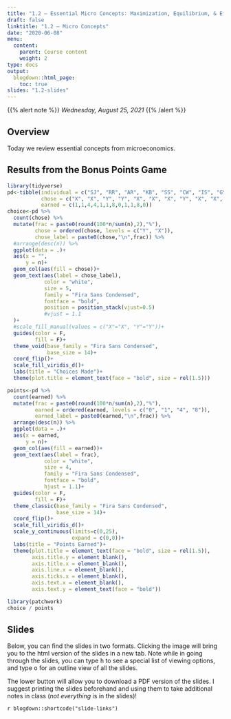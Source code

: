 ```yaml
---
title: "1.2 — Essential Micro Concepts: Maximization, Equilibrium, & Efficiency — Class Content"
draft: false
linktitle: "1.2 — Micro Concepts"
date: "2020-06-08"
menu:
  content:
    parent: Course content
    weight: 2
type: docs
output:
  blogdown::html_page:
    toc: true
slides: "1.2-slides"
---
```


{{% alert note %}}
*Wednesday, August 25, 2021*
{{% /alert %}}

## <i class="fas fa-info-circle fa-lg"></i> Overview

Today we review essential concepts from microeconomics.


## Results from the Bonus Points Game

```r
library(tidyverse)
pd<-tibble(individual = c("SJ", "RR", "AR", "KB", "SS", "CW", "IS", "GY", "JS", "VA", "SG", "AJ"),
           chose = c("X", "X", "Y", "Y", "X", "X", "X", "Y", "X", "X", "X", "Y"),
           earned = c(1,1,4,4,1,1,8,0,1,1,8,0))
choice<-pd %>%
  count(chose) %>%
  mutate(frac = paste0(round(100*n/sum(n),2),"%"),
         chose = ordered(chose, levels = c("Y", "X")),
         chose_label = paste0(chose,"\n",frac)) %>%
  #arrange(desc(n)) %>%
  ggplot(data = .)+
  aes(x = "",
      y = n)+
  geom_col(aes(fill = chose))+
  geom_text(aes(label = chose_label),
            color = "white",
            size = 5,
            family = "Fira Sans Condensed",
            fontface = "bold",
            position = position_stack(vjust=0.5)
            #vjust = 1.1
  )+
  #scale_fill_manual(values = c("X"="X", "Y"="Y"))+
  guides(color = F,
         fill = F)+
  theme_void(base_family = "Fira Sans Condensed",
             base_size = 14)+
  coord_flip()+
  scale_fill_viridis_d()+
  labs(title = "Choices Made")+
  theme(plot.title = element_text(face = "bold", size = rel(1.5)))

points<-pd %>%
  count(earned) %>%
  mutate(frac = paste0(round(100*n/sum(n),2),"%"),
         earned = ordered(earned, levels = c("0", "1", "4", "8")),
         earned_label = paste0(earned,"\n",frac)) %>%
  arrange(desc(n)) %>%
  ggplot(data = .)+
  aes(x = earned,
      y = n)+
  geom_col(aes(fill = earned))+
  geom_text(aes(label = frac),
            color = "white",
            size = 4,
            family = "Fira Sans Condensed",
            fontface = "bold",
            hjust = 1.1)+
  guides(color = F,
         fill = F)+
  theme_classic(base_family = "Fira Sans Condensed",
                base_size = 14)+
  coord_flip()+
  scale_fill_viridis_d()+
  scale_y_continuous(limits=c(0,25),
                     expand = c(0,0))+
  labs(title = "Points Earned")+
  theme(plot.title = element_text(face = "bold", size = rel(1.5)),
        axis.title.y = element_blank(),
        axis.title.x = element_blank(),
        axis.line.x = element_blank(),
        axis.ticks.x = element_blank(),
        axis.text.x = element_blank(),
        axis.text.y = element_text(face = "bold"))

library(patchwork)
choice / points
```

## <i class="fas fa-chalkboard-teacher"></i> Slides

Below, you can find the slides in two formats. Clicking the image will bring you to the html version of the slides in a new tab. Note while in going through the slides, you can type <kbd>h</kbd> to see a special list of viewing options, and type <kbd>o</kbd> for an outline view of all the slides.

The lower button will allow you to download a PDF version of the slides. I suggest printing the slides beforehand and using them to take additional notes in class (*not everything* is in the slides)!

`r blogdown::shortcode("slide-links")`